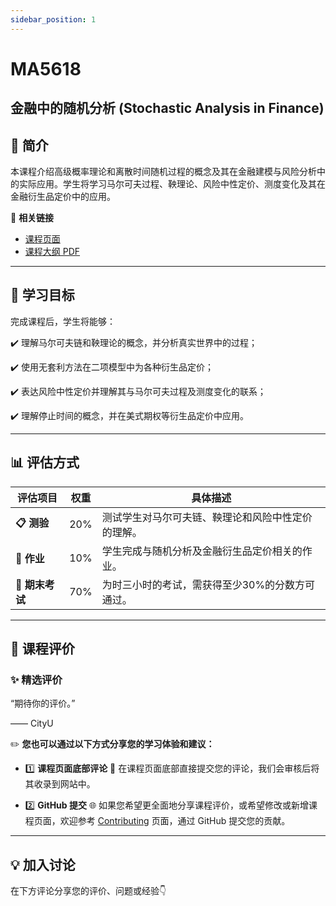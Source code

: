 ```yaml
---
sidebar_position: 1
---
```


# MA5618
## 金融中的随机分析 (Stochastic Analysis in Finance)

## **📘 简介**
本课程介绍高级概率理论和离散时间随机过程的概念及其在金融建模与风险分析中的实际应用。学生将学习马尔可夫过程、鞅理论、风险中性定价、测度变化及其在金融衍生品定价中的应用。

🔗 **相关链接**
- [课程页面](https://www.cityu.edu.hk/catalogue/pg/202425/course/MA5618.htm)
- [课程大纲 PDF](https://www.cityu.edu.hk/catalogue/pg/202425/course/MA5618.pdf)

---

## **🎯 学习目标**

完成课程后，学生将能够：

✔️ 理解马尔可夫链和鞅理论的概念，并分析真实世界中的过程；

✔️ 使用无套利方法在二项模型中为各种衍生品定价；

✔️ 表达风险中性定价并理解其与马尔可夫过程及测度变化的联系；

✔️ 理解停止时间的概念，并在美式期权等衍生品定价中应用。

---

## **📊 评估方式**

| **评估项目**            | **权重** | **具体描述**                                                                                       |
|------------------------|---------|---------------------------------------------------------------------------------------------------|
| **📋 测验**             | 20%      | 测试学生对马尔可夫链、鞅理论和风险中性定价的理解。                                                    |
| **📂 作业**             | 10%      | 学生完成与随机分析及金融衍生品定价相关的作业。                                                         |
| **📝 期末考试**         | 70%      | 为时三小时的考试，需获得至少30%的分数方可通过。                                                      |

---

## **💬 课程评价**

### ✨ **精选评价**
<div className={commentStyles.commentBox}>
    <p className={commentStyles.commentText}>
        “期待你的评价。”
    </p>
    <p className={commentStyles.commentAuthor}>—— CityU</p>
</div>

✏️ **您也可以通过以下方式分享您的学习体验和建议：**

- 1️⃣ **课程页面底部评论**
💬 在课程页面底部直接提交您的评论，我们会审核后将其收录到网站中。

- 2️⃣ **GitHub 提交**
🌐 如果您希望更全面地分享课程评价，或希望修改或新增课程页面，欢迎参考 [Contributing](https://penjc.github.io/cityU-navigator/contributing) 页面，通过 GitHub 提交您的贡献。

---

## **💡 加入讨论**

在下方评论分享您的评价、问题或经验👇
<Utterances />